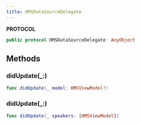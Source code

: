 ```yaml
---
title: HMSDataSourceDelegate
---
```


**PROTOCOL**

```swift
public protocol HMSDataSourceDelegate: AnyObject
```

## Methods

### didUpdate(\_:)

```swift
func didUpdate(_ model: HMSViewModel?)
```

### didUpdate(\_:)

```swift
func didUpdate(_ speakers: [HMSViewModel])
```
